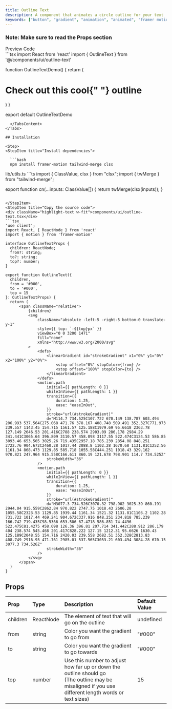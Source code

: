 ```yaml
---
title: Outline Text
description: A component that animates a circle outline for your text
keywords: ["button", "gradient", "animation", "animated", "framer motion", "tailwind"]
---
```

### Note: Make sure to read the <span className="highlight-text">Props</span> section
<Tabs defaultValue="preview" className="pt-5 pb-1">
  <TabsList className="">
    <TabsTrigger value="preview">Preview</TabsTrigger>
    <TabsTrigger value="code">Code</TabsTrigger>
  </TabsList>
  <TabsContent value="preview" className="">
  <div className="preview not-prose flex w-full justify-center p-2 sm:p-10 items-center">
    <OutlineTextDemo/>
  </div>
  </TabsContent>
  <TabsContent value="code">
```tsx
import React from 'react'
import { OutlineText } from '@/components/ui/outline-text'

function OutlineTextDemo() {
    return (
        <div>
            <div className="grid place-content-center px-4 py-24">
                <h1 className="max-w-2xl text-center text-5xl leading-snug font-semibold">
                    Check out this cool{" "}
                    <OutlineText from='#8B5CF6' to='#3B82F6'>
                        outline
                    </OutlineText>
                </h1>
            </div>
        </div>
    )
}

export default OutlineTextDemo
```
  </TabsContent>
</Tabs>

## Installation

<Step>
<StepItem title="Install dependencies">

  ```bash
  npm install framer-motion tailwind-merge clsx
  ```

</StepItem>
<StepItem title="Add util file">
  lib/utils.ts
  ```ts
  import { ClassValue, clsx } from "clsx";
  import { twMerge } from "tailwind-merge";

  export function cn(...inputs: ClassValue[]) {
    return twMerge(clsx(inputs));
  }
  ```

</StepItem>
<StepItem title="Copy the source code">
<div className="highlight-text w-fit">components/ui/outline-text.tsx</div>
```tsx
'use client';
import React, { ReactNode } from 'react'
import { motion } from 'framer-motion'

interface OutlineTextProps {
    children: ReactNode;
    from?: string;
    to?: string;
    top?: number;
}

export function OutlineText({
    children,
    from = '#000',
    to = '#000',
    top = 15
}: OutlineTextProps) {
    return (
        <span className="relative">
            {children}
            <svg 
                className="absolute -left-5 -right-5 bottom-0 translate-y-1"
                style={{ top: `-${top}px` }}
                viewBox="0 0 3200 1471" 
                fill="none" 
                xmlns="http://www.w3.org/2000/svg"
            >
                <defs>
                    <linearGradient id="strokeGradient" x1="0%" y1="0%" x2="100%" y2="0%">
                        <stop offset="0%" stopColor={from} />
                        <stop offset="100%" stopColor={to} />
                    </linearGradient>
                </defs>
                <motion.path
                    initial={{ pathLength: 0 }}
                    whileInView={{ pathLength: 1 }}
                    transition={{
                        duration: 1.25,
                        ease: "easeInOut",
                    }}
                    stroke="url(#strokeGradient)"
                    d="M114.7 734.525C107.722 670.149 138.787 603.494 206.993 537.564C275.068 471.76 378.167 408.748 509.491 352.327C771.973 239.557 1143.45 154.715 1561.57 125.188C1979.69 95.6618 2363.78 127.149 2646.53 201.416C2788 238.574 2903.09 286.178 2984.29 341.441C3065.64 396.809 3110.57 458.098 3117.55 522.474C3124.53 586.85 3093.46 653.505 3025.26 719.435C2957.18 785.239 2854.08 848.251 2722.76 904.672C2460.28 1017.44 2088.8 1102.28 1670.68 1131.81C1252.56 1161.34 868.473 1129.85 585.718 1055.58C444.251 1018.43 329.162 970.821 247.964 915.558C166.611 860.19 121.678 798.901 114.7 734.525Z" 
                    strokeWidth="36" 
                />
                <motion.path
                    initial={{ pathLength: 0 }}
                    whileInView={{ pathLength: 1 }}
                    transition={{
                        duration: 1.25,
                        ease: "easeInOut",
                    }}
                    stroke="url(#strokeGradient)"
                    d="M3077.3 734.526C3070.32 798.902 3025.39 860.191 2944.04 915.559C2862.84 970.822 2747.75 1018.43 2606.28 1055.58C2323.53 1129.85 1939.44 1161.34 1521.32 1131.81C1103.2 1102.28 731.722 1017.44 469.241 904.672C337.916 848.251 234.818 785.239 166.742 719.435C98.5366 653.506 67.4718 586.851 74.4496 522.475C81.4275 458.098 126.36 396.81 207.714 341.442C288.912 286.179 404 238.574 545.468 201.417C828.222 127.15 1212.31 95.6626 1630.43 125.189C2048.55 154.716 2420.03 239.558 2682.51 352.328C2813.83 408.749 2916.93 471.761 2985.01 537.565C3053.21 603.494 3084.28 670.15 3077.3 734.526Z" 
                    strokeWidth="36"
                />
            </svg>
        </span>
    )
}
```
</StepItem>
</Step>

## Props

|Prop          |Type        |Description |Default Value |
| :------------ | :--------- | :---------- |:----------|
| <span className="highlight-text">children</span>   | <span className="highlight-text">ReactNode</span>    | The element of text that will go on the outline | <span className="highlight-text">undefined</span> |
| <span className="highlight-text">from</span>   | <span className="highlight-text">string</span>    | Color you want the gradient to go from  | <span className="highlight-text">"\#000"</span> |
| <span className="highlight-text">to</span>   | <span className="highlight-text">string</span>    | Color you want the gradient to go towards  | <span className="highlight-text">"\#000"</span> |
| <span className="highlight-text font-extrabold text-red-500">top</span>   | <span className="highlight-text font-extrabold text-red-500">number</span>    | <span className="font-extrabold text-red-500">Use this number to adjust how far up or down the outline should go <br/>(The outline may be misaligned if you use different length words or text sizes)</span> | <span className="highlight-text font-extrabold text-red-500">15</span> |